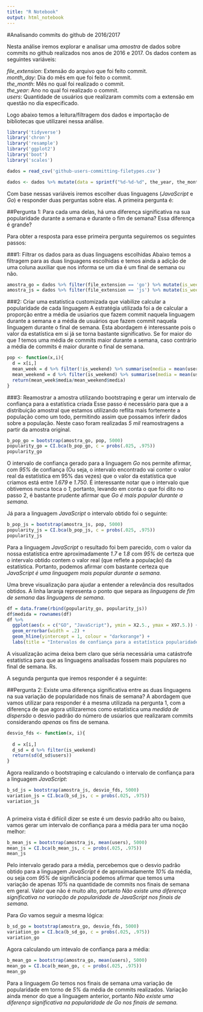```yaml
---
title: "R Notebook"
output: html_notebook
---
```


#Analisando commits do github de 2016/2017

Nesta análise iremos explorar e analisar uma *amostra* de dados sobre commits no github realizados nos anos de 2016 e 2017. Os dados contem as seguintes variáveis:

*file_extension*: Extensão do arquivo que foi feito commit.<br>
*month_day*: Dia do mês em que foi feito o commit.<br>
*the_month*: Mês no qual foi realizado o commit.<br>
*the_year*: Ano no qual foi realizado o commit.<br>
*users*: Quantidade de usuários que realizaram commits com a extensão em questão no dia especificado.<br>

Logo abaixo temos a leitura/filtragem dos dados e importação de bibliotecas que utilizarei nessa análise.  
```r
library('tidyverse')
library('chron')
library('resample')
library('ggplot2')
library('boot')
library('scales')

dados = read_csv('github-users-committing-filetypes.csv')

dados <- dados %>% mutate(data = sprintf("%d-%d-%d", the_year, the_month, month_day)) %>% filter(complete.cases(dados))

```


Com base nessas variáveis iremos escolher duas linguagens (*JavaScript* e *Go*) e responder duas perguntas sobre elas. A primeira pergunta é:

##Pergunta 1: Para cada uma delas, há uma diferença significativa na sua popularidade durante a semana e durante o fim de semana? Essa diferença é grande?

Para obter a resposta para esse primeira pergunta seguiremos os seguintes passos:

###1: Filtrar os dados para as duas linguagens escolhidas
Abaixo temos a filtragem para as duas linguagens escolhidas e temos ainda a adição de uma coluna auxiliar que nos informa se um dia é um final de semana ou não.

```r

amostra_go = dados %>% filter(file_extension == 'go') %>% mutate(is_weekend = is.weekend(data))
amostra_js = dados %>% filter(file_extension == 'js') %>% mutate(is_weekend = is.weekend(data))

```

###2: Criar uma estatística customizada que viabilize calcular a popularidade de cada linguagem
A estratégia utilizada foi a de calcular a proporção entre a média de usúarios que fazem commit naquela linguagem durante a semana e a média de usuários que fazem commit naquela linguagem durante o final de semana. Esta abordagem é interessante pois o valor da estatística em si já se torna bastante significativo. Se for maior do que *1* temos uma média de commits maior durante a semana, caso contrário a média de commits é maior durante o final de semana.

```r

pop <- function(x,i){
  d = x[i,]
  mean_week = d %>% filter(!is_weekend) %>% summarise(media = mean(users)) 
  mean_weekend = d %>% filter(is_weekend) %>% summarise(media = mean(users)) 
  return(mean_week$media/mean_weekend$media)
}

```
###3: Reamostrar a amostra utilizando bootstraping e gerar um intervalo de confiança para a estatística criada
Esse passo é necessário para que a a distribuição amostral que estamos utilizando reflita mais fortemente a população como um todo, permitindo assim que possamos inferir dados sobre a população. Neste caso foram realizadas *5 mil* reamostragens a partir da amostra original.

```r
b_pop_go = bootstrap(amostra_go, pop, 5000)
popularity_go = CI.bca(b_pop_go, c = probs(.025, .975))
popularity_go
```
O intervalo de confiança gerado para a linguagem *Go* nos permite afirmar, com *95%* de confiança (Ou seja, o intervalo encontrado vai conter o valor real da estatística em 95% das vezes) que o valor da estatística que criamos está entre *1.679* e *1.750*. É interessante notar que o intervalo que obtivemos nunca toca o *1*, portanto, levando em conta o que foi dito no passo 2, é bastante prudente afirmar que *Go é mais popular durante a semana.*

Já para a linguagem *JavaScript* o intervalo obtido foi o seguinte:

```r
b_pop_js = bootstrap(amostra_js, pop, 5000)
popularity_js = CI.bca(b_pop_js, c = probs(.025, .975))
popularity_js
```
Para a linguagem *JavaScript* o resultado foi bem parecido, com o valor da nossa estatística entre aproximadamente *1.7* e *1.8* com *95%* de certeza que o intervalo obtido contem o valor real (que reflete a população) da estatística. Portanto, podemos afirmar com bastante certeza que *JavaScript é uma linguagem mais popular durante a semana.*

Uma breve visualização para ajudar a entender a relevância dos resultados obtidos. A linha laranja representa o ponto que separa as _linguagens de fim de semana_ das _linguagens de semana_.

```r
df = data.frame(rbind(popularity_go, popularity_js))
df$medida = rownames(df)
df %>% 
  ggplot(aes(x = c("GO", "JavaScript"), ymin = X2.5., ymax = X97.5.)) + 
  geom_errorbar(width = .2) + 
  geom_hline(yintercept = 1, colour = "darkorange") +
  labs(title = "Intervalos de confiança para a estatística popularidade", x = "Linguagens analisadas", y = "Popularidae", subtitle = "Obs: popularidade = média de commits na semana / média de commits no final de semana")
```

A visualização acima deixa bem claro que séria necessária uma catástrofe estatística para que as linguagens analisadas fossem mais populares no final de semana. Rs.

A segunda pergunta que iremos responder é a seguinte:

##Pergunta 2: Existe uma diferença significativa entre as duas linguagens na sua variação de popularidade nos finais de semana?
A abordagem que vamos utilizar para responder é a mesma utilizada na pergunta 1, com a diferença de que agora utilizaremos como estatística uma *medida de dispersão* o desvio padrão do número de usúarios que realizaram commits considerando *apenas* os fins de semana.

```r
desvio_fds <- function(x, i){
  
  d = x[i,]
  d_sd = d %>% filter(is_weekend)
  return(sd(d_sd$users))
}
```

Agora realizando o bootstraping e calculando o intervalo de confiança para a linguagem *JavaScript*:

```r
b_sd_js = bootstrap(amostra_js, desvio_fds, 5000)
variation_js = CI.bca(b_sd_js, c = probs(.025, .975))
variation_js
  
```

A primeira vista é difiícil dizer se este é um desvio padrão alto ou baixo, vamos gerar um intervalo de confiança para a média para ter uma noção melhor:

```r
b_mean_js = bootstrap(amostra_js, mean(users), 5000)
mean_js = CI.bca(b_mean_js, c = probs(.025, .975))
mean_js
```

Pelo intervalo gerado para a média, percebemos que o desvio padrão obtido para a linguagem *JavaScript* é de aproximadamente *10%* da média, ou seja com *95%* de significância podemos afirmar que temos uma variação de apenas *10%* na quantidade de commits nos finais de semana em geral. Valor que não é muito alto, portanto *Não existe uma diferença significativa na variação de popularidade de JavaScript nos finais de semana.*

Para *Go* vamos seguir a mesma lógica:

```r
b_sd_go = bootstrap(amostra_go, desvio_fds, 5000)
variation_go = CI.bca(b_sd_go, c = probs(.025, .975))
variation_go
```

Agora calculando um intevalo de confiança para a média:
```r
b_mean_go = bootstrap(amostra_go, mean(users), 5000)
mean_go = CI.bca(b_mean_go, c = probs(.025, .975))
mean_go
```
Para a linguagem *Go* temos nos finais de semana uma variação de popularidade em torno de *5%* da média de commits realizados. Variação ainda menor do que a linguagem anterior, portanto *Não existe uma diferença significativa na popularidade de Go nos finais de semana.*


